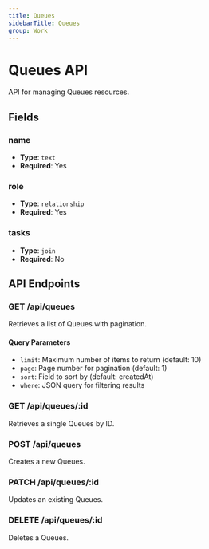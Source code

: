 ```yaml
---
title: Queues
sidebarTitle: Queues
group: Work
---
```


# Queues API

API for managing Queues resources.

## Fields

### name

- **Type**: `text`
- **Required**: Yes




### role

- **Type**: `relationship`
- **Required**: Yes




### tasks

- **Type**: `join`
- **Required**: No





## API Endpoints

### GET /api/queues
Retrieves a list of Queues with pagination.

#### Query Parameters
- `limit`: Maximum number of items to return (default: 10)
- `page`: Page number for pagination (default: 1)
- `sort`: Field to sort by (default: createdAt)
- `where`: JSON query for filtering results

### GET /api/queues/:id
Retrieves a single Queues by ID.

### POST /api/queues
Creates a new Queues.

### PATCH /api/queues/:id
Updates an existing Queues.

### DELETE /api/queues/:id
Deletes a Queues.

